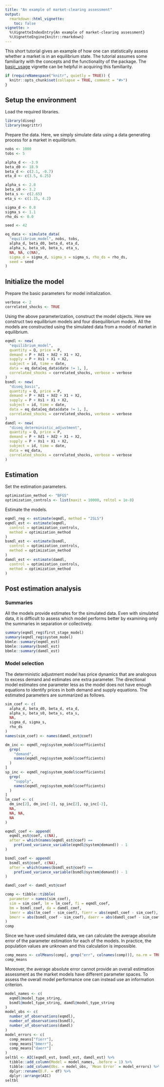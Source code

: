 ```yaml
---
title: "An example of market-clearing assessment"
output:
  rmarkdown::html_vignette:
    toc: false
vignette: >
  %\VignetteIndexEntry{An example of market-clearing assessment}
  %\VignetteEngine{knitr::rmarkdown}
---
```


This short tutorial gives an example of how one can statistically assess whether a market is in an equilibrium state. The tutorial assumes some familiarity with the concepts and the functionality of the package. The [basic_usage](basic_usage.html) vignette can be helpful in acquiring this familiarity.

```r
if (requireNamespace("knitr", quietly = TRUE)) {
  knitr::opts_chunk$set(collapse = TRUE, comment = "#>")
}
```

## Setup the environment

Load the required libraries.

```r
library(diseq)
library(magrittr)
```

Prepare the data. Here, we simply simulate data using a data generating process for a market in equilibrium.

```r
nobs <- 1000
tobs <- 5

alpha_d <- -3.9
beta_d0 <- 18.9
beta_d <- c(2.1, -0.7)
eta_d <- c(3.5, 6.25)

alpha_s <- 2.8
beta_s0 <- 3.2
beta_s <- c(2.65)
eta_s <- c(1.15, 4.2)

sigma_d <- 0.8
sigma_s <- 1.1
rho_ds <- 0.0

seed <- 42

eq_data <- simulate_data(
  "equilibrium_model", nobs, tobs,
  alpha_d, beta_d0, beta_d, eta_d,
  alpha_s, beta_s0, beta_s, eta_s,
  NA, NA, c(NA),
  sigma_d = sigma_d, sigma_s = sigma_s, rho_ds = rho_ds,
  seed = seed
)
```

## Initialize the model

Prepare the basic parameters for model initialization.

```r
verbose <- 2
correlated_shocks <- TRUE
```

Using the above parameterization, construct the model objects. Here we construct two equilibrium models and four  disequilibrium models. All the models are constructed using the simulated data from a model of market in equilibrium.

```r
eqmdl <- new(
  "equilibrium_model",
  quantity = Q, price = P,
  demand = P + Xd1 + Xd2 + X1 + X2,
  supply = P + Xs1 + X1 + X2,
  subject = id, time = date,
  data = eq_data[eq_data$date != 1, ],
  correlated_shocks = correlated_shocks, verbose = verbose
)
bsmdl <- new(
  "diseq_basic",
  quantity = Q, price = P,
  demand = P + Xd1 + Xd2 + X1 + X2,
  supply = P + Xs1 + X1 + X2,
  subject = id, time = date,
  data = eq_data[eq_data$date != 1, ],
  correlated_shocks = correlated_shocks, verbose = verbose
)
damdl <- new(
  "diseq_deterministic_adjustment",
  quantity = Q, price = P,
  demand = P + Xd1 + Xd2 + X1 + X2,
  supply = P + Xs1 + X1 + X2,
  subject = id, time = date,
  data = eq_data,
  correlated_shocks = correlated_shocks, verbose = verbose
)
```

## Estimation 

Set the estimation parameters. 

```r
optimization_method <- "BFGS"
optimization_controls <- list(maxit = 10000, reltol = 1e-8)
```

Estimate the models.

```r
eqmdl_reg <- estimate(eqmdl, method = "2SLS")
eqmdl_est <- estimate(eqmdl,
  control = optimization_controls,
  method = optimization_method
)
bsmdl_est <- estimate(bsmdl,
  control = optimization_controls,
  method = optimization_method
)
damdl_est <- estimate(damdl,
  control = optimization_controls,
  method = optimization_method
)
```

## Post estimation analysis 

### Summaries

All the models provide estimates for the simulated data. Even with simulated data, it is difficult to assess which model performs better by examining only the summaries in separation or collectively. 

```r
summary(eqmdl_reg$first_stage_model)
summary(eqmdl_reg$system_model)
bbmle::summary(eqmdl_est)
bbmle::summary(bsmdl_est)
bbmle::summary(damdl_est)
```

### Model selection

The deterministic adjustment model has price dynamics that are analogous to excess demand and estimates one extra parameter. The directional model estimates one parameter less as the model does not have enough equations to identify prices in both demand and supply equations. The estimated parameters are summarized as follows.

```r
sim_coef <- c(
  alpha_d, beta_d0, beta_d, eta_d,
  alpha_s, beta_s0, beta_s, eta_s,
  NA,
  sigma_d, sigma_s,
  rho_ds
)
names(sim_coef) <- names(damdl_est@coef)

dm_inc <- eqmdl_reg$system_model$coefficients[
  grep(
    "demand",
    names(eqmdl_reg$system_model$coefficients)
  )
]
sp_inc <- eqmdl_reg$system_model$coefficients[
  grep(
    "supply",
    names(eqmdl_reg$system_model$coefficients)
  )
]
lm_coef <- c(
  dm_inc[2], dm_inc[-2], sp_inc[2], sp_inc[-2],
  NA,
  NA, NA,
  NA
)

eqmdl_coef <- append(
  eqmdl_est@coef, c(NA),
  after = which(names(eqmdl_est@coef) ==
    prefixed_variance_variable(eqmdl@system@demand)) - 1
)

bsmdl_coef <- append(
  bsmdl_est@coef, c(NA),
  after = which(names(bsmdl_est@coef) ==
    prefixed_variance_variable(bsmdl@system@demand)) - 1
)

damdl_coef <- damdl_est@coef

comp <- tibble::tibble(
  parameter = names(sim_coef),
  sim = sim_coef, lm = lm_coef, fi = eqmdl_coef,
  bm = bsmdl_coef, da = damdl_coef,
  lmerr = abs(lm_coef - sim_coef), fierr = abs(eqmdl_coef - sim_coef),
  bmerr = abs(bsmdl_coef - sim_coef), daerr = abs(damdl_coef - sim_coef)
)
comp
```

Since we have used simulated data, we can calculate the average absolute error of the parameter estimation for each of the models. In practice, the population values are unknown and this calculation is impossible. 

```r
comp_means <- colMeans(comp[, grep("err", colnames(comp))], na.rm = TRUE)
comp_means
```

Moreover, the average absolute error cannot provide an overall estimation assessment as the market models have different parameter spaces. To assess the overall model performance one can instead use an information criterion.

```r
model_names <- c(
  eqmdl@model_type_string,
  bsmdl@model_type_string, damdl@model_type_string
)
model_obs <- c(
  number_of_observations(eqmdl),
  number_of_observations(bsmdl),
  number_of_observations(damdl)
)
model_errors <- c(
  comp_means["fierr"],
  comp_means["bmerr"],
  comp_means["daerr"]
)
seltbl <- AIC(eqmdl_est, bsmdl_est, damdl_est) %>%
  tibble::add_column(Model = model_names, .before = 1) %>%
  tibble::add_column(Obs. = model_obs, `Mean Error` = model_errors) %>%
  dplyr::rename(D.F. = df) %>%
  dplyr::arrange(AIC)
seltbl
```
